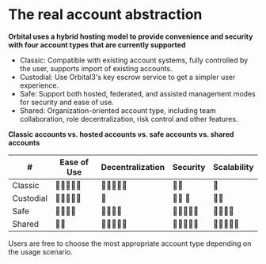 # The **real** account abstraction

**Orbital uses a hybrid hosting model to provide convenience and security with four account types that are currently supported**

* Classic: Compatible with existing account systems, fully controlled by the user, supports import of existing accounts.
* Custodial: Use Orbital3's key escrow service to get a simpler user experience.
* Safe: Support both hosted, federated, and assisted management modes for security and ease of use.
* Shared: Organization-oriented account type, including team collaboration, role decentralization, risk control and other features.

**Classic accounts vs. hosted accounts vs. safe accounts vs. shared accounts**

| # | Ease of Use | Decentralization | Security | Scalability |
| ---- | ---------- | ---------- | ---------- | ---------- |
| Classic | 🌟🌟🌟🌟🌟 | 🌟🌟🌟🌟🌟 | 🌟🌟 | 🌟 |
| Custodial | 🌟🌟🌟🌟🌟 | 🌟 | 🌟🌟 🌟 | 🌟🌟 |
| Safe | 🌟🌟🌟🌟 | 🌟🌟🌟🌟 | 🌟🌟🌟🌟🌟 | 🌟🌟🌟🌟 |
| Shared | 🌟🌟 | 🌟🌟🌟🌟🌟 | 🌟🌟🌟🌟🌟 | 🌟🌟🌟🌟🌟 |

Users are free to choose the most appropriate account type depending on the usage scenario.